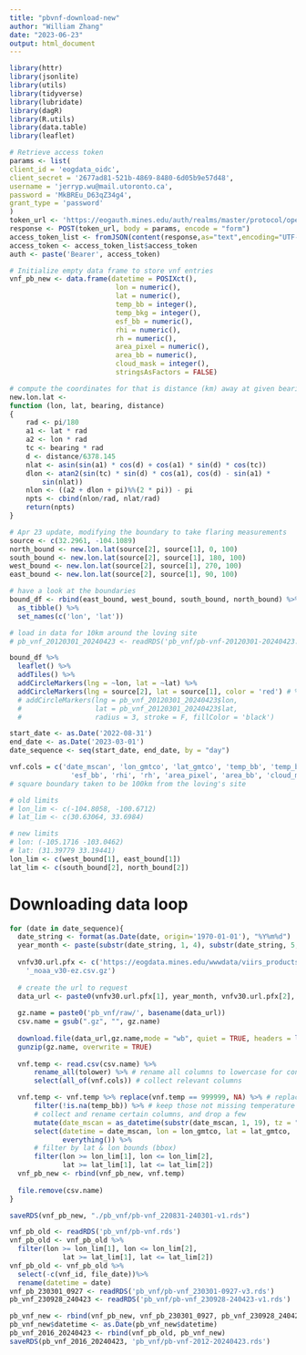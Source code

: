 ```yaml
---
title: "pbvnf-download-new"
author: "William Zhang"
date: "2023-06-23"
output: html_document
---
```

```r
library(httr)
library(jsonlite)
library(utils)
library(tidyverse)
library(lubridate)
library(dagR)
library(R.utils)
library(data.table)
library(leaflet)

# Retrieve access token
params <- list(
client_id = 'eogdata_oidc',
client_secret = '2677ad81-521b-4869-8480-6d05b9e57d48',
username = 'jerryp.wu@mail.utoronto.ca',
password = 'MkBREu_D63qZ34g4',
grant_type = 'password'
)
token_url <- 'https://eogauth.mines.edu/auth/realms/master/protocol/openid-connect/token'
response <- POST(token_url, body = params, encode = "form")
access_token_list <- fromJSON(content(response,as="text",encoding="UTF-8"))
access_token <- access_token_list$access_token
auth <- paste('Bearer', access_token)
```


```r
# Initialize empty data frame to store vnf entries
vnf_pb_new <- data.frame(datetime = POSIXct(),
                          lon = numeric(),
                          lat = numeric(),
                          temp_bb = integer(),
                          temp_bkg = integer(),
                          esf_bb = numeric(),
                          rhi = numeric(),
                          rh = numeric(),
                          area_pixel = numeric(),
                          area_bb = numeric(),
                          cloud_mask = integer(),
                          stringsAsFactors = FALSE)
```

```r
# compute the coordinates for that is distance (km) away at given bearing.
new.lon.lat <-
function (lon, lat, bearing, distance) 
{
    rad <- pi/180
    a1 <- lat * rad
    a2 <- lon * rad
    tc <- bearing * rad
    d <- distance/6378.145
    nlat <- asin(sin(a1) * cos(d) + cos(a1) * sin(d) * cos(tc))
    dlon <- atan2(sin(tc) * sin(d) * cos(a1), cos(d) - sin(a1) * 
        sin(nlat))
    nlon <- ((a2 + dlon + pi)%%(2 * pi)) - pi
    npts <- cbind(nlon/rad, nlat/rad)
    return(npts)
}
```

```r
# Apr 23 update, modifying the boundary to take flaring measurements
source <- c(32.2961, -104.1089)
north_bound <- new.lon.lat(source[2], source[1], 0, 100)
south_bound <- new.lon.lat(source[2], source[1], 180, 100)
west_bound <- new.lon.lat(source[2], source[1], 270, 100)
east_bound <- new.lon.lat(source[2], source[1], 90, 100)
```

```r
# have a look at the boundaries
bound_df <- rbind(east_bound, west_bound, south_bound, north_bound) %>%
  as_tibble() %>%
  set_names(c('lon', 'lat'))

# load in data for 10km around the loving site
# pb_vnf_20120301_20240423 <- readRDS('pb_vnf/pb-vnf-20120301-20240423.rds')

bound_df %>%
  leaflet() %>%
  addTiles() %>%
  addCircleMarkers(lng = ~lon, lat = ~lat) %>%
  addCircleMarkers(lng = source[2], lat = source[1], color = 'red') # %>%
  # addCircleMarkers(lng = pb_vnf_20120301_20240423$lon,
  #                  lat = pb_vnf_20120301_20240423$lat,
  #                  radius = 3, stroke = F, fillColor = 'black')
```
```r
start_date <- as.Date('2022-08-31')
end_date <- as.Date('2023-03-01')
date_sequence <- seq(start_date, end_date, by = "day")

vnf.cols = c('date_mscan', 'lon_gmtco', 'lat_gmtco', 'temp_bb', 'temp_bkg',
               'esf_bb', 'rhi', 'rh', 'area_pixel', 'area_bb', 'cloud_mask')
# square boundary taken to be 100km from the loving's site

# old limits
# lon_lim <- c(-104.8058, -100.6712)
# lat_lim <- c(30.63064, 33.6984)

# new limits
# lon: (-105.1716 -103.0462)
# lat: (31.39779 33.19441)
lon_lim <- c(west_bound[1], east_bound[1])
lat_lim <- c(south_bound[2], north_bound[2])

```

# Downloading data loop
```r
for (date in date_sequence){
  date_string <- format(as.Date(date, origin='1970-01-01'), "%Y%m%d")
  year_month <- paste(substr(date_string, 1, 4), substr(date_string, 5, 6), sep="/")
 
  vnfv30.url.pfx <- c('https://eogdata.mines.edu/wwwdata/viirs_products/vnf/v30/rearrange/','/npp/VNF_npp_d',
    '_noaa_v30-ez.csv.gz')
  
  # create the url to request
  data_url <- paste0(vnfv30.url.pfx[1], year_month, vnfv30.url.pfx[2], date_string, vnfv30.url.pfx[3], sep = "")
  
  gz.name = paste0('pb_vnf/raw/', basename(data_url))
  csv.name = gsub(".gz", "", gz.name)
  
  download.file(data_url,gz.name,mode = "wb", quiet = TRUE, headers = list(Authorization = auth))
  gunzip(gz.name, overwrite = TRUE)
  
  vnf.temp <- read.csv(csv.name) %>% 
      rename_all(tolower) %>% # rename all columns to lowercase for convenience
      select(all_of(vnf.cols)) # collect relevant columns

  vnf.temp <- vnf.temp %>% replace(vnf.temp == 999999, NA) %>% # replace 999999 as missing
      filter(!is.na(temp_bb)) %>% # keep those not missing temperature
      # collect and rename certain columns, and drop a few
      mutate(date_mscan = as_datetime(substr(date_mscan, 1, 19), tz = "MST")) %>% 
      select(datetime = date_mscan, lon = lon_gmtco, lat = lat_gmtco,
             everything()) %>% 
      # filter by lat & lon bounds (bbox)
      filter(lon >= lon_lim[1], lon <= lon_lim[2],
             lat >= lat_lim[1], lat <= lat_lim[2])
  vnf_pb_new <- rbind(vnf_pb_new, vnf.temp)
  
  file.remove(csv.name)
}
```

```r
saveRDS(vnf_pb_new, "./pb_vnf/pb-vnf_220831-240301-v1.rds")
```

```r
vnf_pb_old <- readRDS('pb_vnf/pb-vnf.rds')
vnf_pb_old <- vnf_pb_old %>%
  filter(lon >= lon_lim[1], lon <= lon_lim[2],
             lat >= lat_lim[1], lat <= lat_lim[2])
vnf_pb_old <- vnf_pb_old %>%
  select(-c(vnf_id, file_date))%>%
  rename(datetime = date)
vnf_pb_230301_0927 <- readRDS('pb_vnf/pb-vnf_230301-0927-v3.rds')
pb_vnf_230928_240423 <- readRDS('pb_vnf/pb-vnf_230928-240423-v1.rds')

pb_vnf_new <- rbind(vnf_pb_new, vnf_pb_230301_0927, pb_vnf_230928_240423)
pb_vnf_new$datetime <- as.Date(pb_vnf_new$datetime)
pb_vnf_2016_20240423 <- rbind(vnf_pb_old, pb_vnf_new)
saveRDS(pb_vnf_2016_20240423, 'pb_vnf/pb-vnf-2012-20240423.rds')
```

